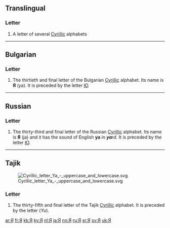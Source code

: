 {{also|я|я̆|Appendix:Variations of "r"}}
{{Cyrillic character info|hex=42f|name=CYRILLIC CAPITAL LETTER YA}}
==Translingual==
{{wikipedia|Ya (Cyrillic)}}
===Letter===
{{mul-letter|upper=Я|lower=я|sc=Cyrl}}

# A letter of several [[Cyrillic]] alphabets

----

==Bulgarian==

===Letter===
{{head|bg|letter|upper case||lower case|я}}

# The thirtieth and final letter of the Bulgarian [[Cyrillic]] alphabet. Its name is '''Я''' (ya). It is preceded by the letter [[Ю]].

----

==Russian==

===Letter===
{{head|ru|letter|upper case||lower case|я}}

# The thirty-third and final letter of the Russian [[Cyrillic]] alphabet. Its name is '''Я''' (ja) and it has the sound of English '''ya''' in '''''ya'''rd''. It is preceded by the letter [[Ю]].

----

==Tajik==
[[Image:Cyrillic_letter_Ya_-_uppercase_and_lowercase.svg|thumb|right]]

===Letter===
{{head|tg|letter|upper case||lower case|я}}

# The thirty-fifth and final letter of the Tajik [[Cyrillic]] alphabet. It is preceded by the letter {{l|tg|Ю}} (''Yu'').

[[ar:Я]]
[[fr:Я]]
[[kk:Я]]
[[ky:Я]]
[[nl:Я]]
[[ja:Я]]
[[nn:Я]]
[[ru:Я]]
[[sr:Я]]
[[sv:Я]]
[[uk:Я]]